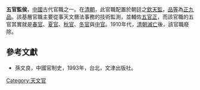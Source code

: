 '''五官監侯'''，[[中國|中國]]古代官職之一。在[[清朝|清朝]]，此官職配置於朝廷之[[欽天監|欽天監]]，[[品等|品等]]為[[正九品|正九品]]。該基層官職主要從事天文曆法事務的技術監測，並輔佐[[五官正|五官正]]，而該官職的五官其實就是[[春官|春官]]、[[夏官|夏官]]、[[秋官|秋官]]、[[冬官|冬官]]與[[中官|中官]]。1910年代，[[清朝滅亡|清朝滅亡]]後，該官職廢除。

==參考文獻==
*孫文良，中國官制史，1993年，台北，文津出版社。

[[Category:天文官|Category:天文官]]